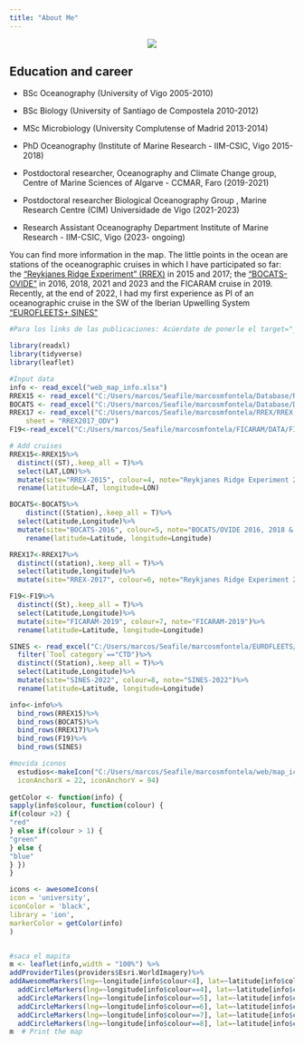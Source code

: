 ```yaml
---
title: "About Me"
---
```

<p align="center">
![](MarcosFontela_feb2019.jpeg)
</p>

## Education and career

- BSc Oceanography (University of Vigo 2005-2010)

- BSc Biology (University of Santiago de Compostela 2010-2012)

- MSc Microbiology (University Complutense of Madrid 2013-2014)

- PhD Oceanography (Institute of Marine Research - IIM-CSIC, Vigo 2015-2018)

- Postdoctoral researcher, Oceanography and Climate Change group, Centre of Marine Sciences of Algarve - CCMAR, Faro (2019-2021)

- Postdoctoral researcher Biological Oceanography Group , Marine Research Centre (CIM) Universidade de Vigo (2021-2023)

- Research Assistant Oceanography Department Institute of Marine Research - IIM-CSIC, Vigo (2023- ongoing)


You can find more information in the map. The little points in the ocean are stations of the oceanographic cruises in which I have participated so far: the ["Reykjanes Ridge Experiment" (RREX)](http://www.umr-lops.fr/Projets/Projets-actifs/RREX){target="_blank"} in 2015 and 2017;  the ["BOCATS-OVIDE"](http://bocats.iim.csic.es/en){target="_blank"} in 2016, 2018, 2021 and 2023 and the FICARAM cruise in 2019. Recently, at the end of 2022, I had my first experience as PI of an oceanographic cruise in the SW of the Iberian Upwelling System ["EUROFLEETS+ SINES"](https://express.adobe.com/page/zXixsvSEip2uq/)

```r
#Para los links de las publicaciones: Acúerdate de ponerle el target="_blank" al archivo .html que te genera luego si quieres que no te fusile la puta ventana 
```

```r
library(readxl)
library(tidyverse)
library(leaflet)

#Input data
info <- read_excel("web_map_info.xlsx")
RREX15 <- read_excel("C:/Users/marcos/Seafile/marcosmfontela/Database/RREX15_DATABASE.xlsx")
BOCATS <- read_excel("C:/Users/marcos/Seafile/marcosmfontela/Database/DataBaseBOCATS_20161019_forMATLAB.xlsx")
RREX17 <- read_excel("C:/Users/marcos/Seafile/marcosmfontela/RREX/RREX 2017/DATA/ALL/RREX2017ffp.xlsx", 
    sheet = "RREX2017_ODV")
F19<-read_excel("C:/Users/marcos/Seafile/marcosmfontela/FICARAM/DATA/FICARAM2019_ALL.xlsx")

# Add cruises
RREX15<-RREX15%>%
  distinct((ST),.keep_all = T)%>%
  select(LAT,LON)%>%
  mutate(site="RREX-2015", colour=4, note="Reykjanes Ridge Experiment 2015")%>%
  rename(latitude=LAT, longitude=LON)

BOCATS<-BOCATS%>%
    distinct((Station),.keep_all = T)%>%
  select(Latitude,Longitude)%>%
  mutate(site="BOCATS-2016", colour=5, note="BOCATS/OVIDE 2016, 2018 & 2021")%>%
    rename(latitude=Latitude, longitude=Longitude)

RREX17<-RREX17%>%
  distinct((station),.keep_all = T)%>%
  select(latitude,longitude)%>%
  mutate(site="RREX-2017", colour=6, note="Reykjanes Ridge Experiment 2017")

F19<-F19%>%
  distinct((St),.keep_all = T)%>%
  select(Latitude,Longitude)%>%
  mutate(site="FICARAM-2019", colour=7, note="FICARAM-2019")%>%
  rename(latitude=Latitude, longitude=Longitude)

SINES <- read_excel("C:/Users/marcos/Seafile/marcosmfontela/EUROFLEETS/SINES/data/SINES EVENTS.xlsx")%>%
  filter(`Tool category`=="CTD")%>%
  distinct((Station),.keep_all = T)%>%
  select(Latitude,Longitude)%>%
  mutate(site="SINES-2022", colour=8, note="SINES-2022")%>%
  rename(latitude=Latitude, longitude=Longitude)

info<-info%>% 
  bind_rows(RREX15)%>% 
  bind_rows(BOCATS)%>% 
  bind_rows(RREX17)%>% 
  bind_rows(F19)%>%
  bind_rows(SINES)

#movida iconos
  estudios<-makeIcon("C:/Users/marcos/Seafile/marcosmfontela/web/map_icons/university_school-512.png", iconWidth = 68, iconHeight = 75,
  iconAnchorX = 22, iconAnchorY = 94)
  
getColor <- function(info) {
sapply(info$colour, function(colour) {
if(colour >2) {
"red"
} else if(colour > 1) {
"green"
} else {
"blue"
} })
}

icons <- awesomeIcons(
icon = 'university',
iconColor = 'black',
library = 'ion',
markerColor = getColor(info)
)


#saca el mapita
m <- leaflet(info,width = "100%") %>%
addProviderTiles(providers$Esri.WorldImagery)%>%
addAwesomeMarkers(lng=~longitude[info$colour<4], lat=~latitude[info$colour<4], popup=~note[info$colour<4], label=~site[info$colour<4], icon=icons)%>%
  addCircleMarkers(lng=~longitude[info$colour==4], lat=~latitude[info$colour==4], popup=~note[info$colour==4], label=~site[info$colour==4],radius=1,color="blue",labelOptions =labelOptions(noHide = F, direction = 'auto'))%>%
  addCircleMarkers(lng=~longitude[info$colour==5], lat=~latitude[info$colour==5], popup=~note[info$colour==5], label=~site[info$colour==5],radius=1,color="red",labelOptions =labelOptions(noHide = F, direction = 'auto'))%>%
  addCircleMarkers(lng=~longitude[info$colour==6], lat=~latitude[info$colour==6], popup=~note[info$colour==6], label=~site[info$colour==6],radius=1,color="darkcyan",labelOptions =labelOptions(noHide = F, direction = 'auto'))%>%
  addCircleMarkers(lng=~longitude[info$colour==7], lat=~latitude[info$colour==7], popup=~note[info$colour==7], label=~site[info$colour==7],radius=1,color="white",labelOptions =labelOptions(noHide = F, direction = 'auto'))%>%
  addCircleMarkers(lng=~longitude[info$colour==8], lat=~latitude[info$colour==8], popup=~note[info$colour==8], label=~site[info$colour==8],radius=2,color="orange",labelOptions =labelOptions(noHide = F, direction = 'auto'))
m  # Print the map

```

